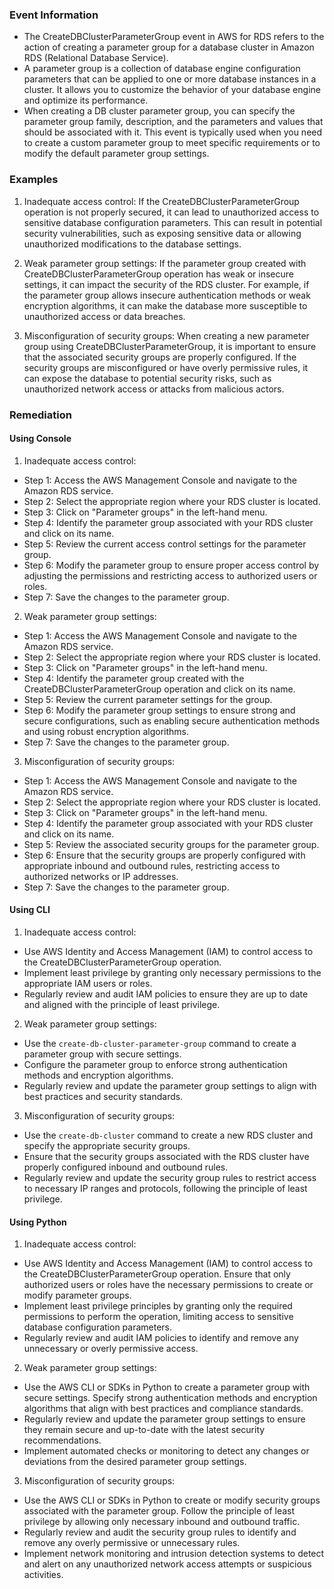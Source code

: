 
### Event Information

- The CreateDBClusterParameterGroup event in AWS for RDS refers to the action of creating a parameter group for a database cluster in Amazon RDS (Relational Database Service).
- A parameter group is a collection of database engine configuration parameters that can be applied to one or more database instances in a cluster. It allows you to customize the behavior of your database engine and optimize its performance.
- When creating a DB cluster parameter group, you can specify the parameter group family, description, and the parameters and values that should be associated with it. This event is typically used when you need to create a custom parameter group to meet specific requirements or to modify the default parameter group settings.


### Examples

1. Inadequate access control: If the CreateDBClusterParameterGroup operation is not properly secured, it can lead to unauthorized access to sensitive database configuration parameters. This can result in potential security vulnerabilities, such as exposing sensitive data or allowing unauthorized modifications to the database settings.

2. Weak parameter group settings: If the parameter group created with CreateDBClusterParameterGroup operation has weak or insecure settings, it can impact the security of the RDS cluster. For example, if the parameter group allows insecure authentication methods or weak encryption algorithms, it can make the database more susceptible to unauthorized access or data breaches.

3. Misconfiguration of security groups: When creating a new parameter group using CreateDBClusterParameterGroup, it is important to ensure that the associated security groups are properly configured. If the security groups are misconfigured or have overly permissive rules, it can expose the database to potential security risks, such as unauthorized network access or attacks from malicious actors.

### Remediation

#### Using Console

1. Inadequate access control:
- Step 1: Access the AWS Management Console and navigate to the Amazon RDS service.
- Step 2: Select the appropriate region where your RDS cluster is located.
- Step 3: Click on "Parameter groups" in the left-hand menu.
- Step 4: Identify the parameter group associated with your RDS cluster and click on its name.
- Step 5: Review the current access control settings for the parameter group.
- Step 6: Modify the parameter group to ensure proper access control by adjusting the permissions and restricting access to authorized users or roles.
- Step 7: Save the changes to the parameter group.

2. Weak parameter group settings:
- Step 1: Access the AWS Management Console and navigate to the Amazon RDS service.
- Step 2: Select the appropriate region where your RDS cluster is located.
- Step 3: Click on "Parameter groups" in the left-hand menu.
- Step 4: Identify the parameter group created with the CreateDBClusterParameterGroup operation and click on its name.
- Step 5: Review the current parameter settings for the group.
- Step 6: Modify the parameter group settings to ensure strong and secure configurations, such as enabling secure authentication methods and using robust encryption algorithms.
- Step 7: Save the changes to the parameter group.

3. Misconfiguration of security groups:
- Step 1: Access the AWS Management Console and navigate to the Amazon RDS service.
- Step 2: Select the appropriate region where your RDS cluster is located.
- Step 3: Click on "Parameter groups" in the left-hand menu.
- Step 4: Identify the parameter group associated with your RDS cluster and click on its name.
- Step 5: Review the associated security groups for the parameter group.
- Step 6: Ensure that the security groups are properly configured with appropriate inbound and outbound rules, restricting access to authorized networks or IP addresses.
- Step 7: Save the changes to the parameter group.

#### Using CLI

1. Inadequate access control:
- Use AWS Identity and Access Management (IAM) to control access to the CreateDBClusterParameterGroup operation.
- Implement least privilege by granting only necessary permissions to the appropriate IAM users or roles.
- Regularly review and audit IAM policies to ensure they are up to date and aligned with the principle of least privilege.

2. Weak parameter group settings:
- Use the `create-db-cluster-parameter-group` command to create a parameter group with secure settings.
- Configure the parameter group to enforce strong authentication methods and encryption algorithms.
- Regularly review and update the parameter group settings to align with best practices and security standards.

3. Misconfiguration of security groups:
- Use the `create-db-cluster` command to create a new RDS cluster and specify the appropriate security groups.
- Ensure that the security groups associated with the RDS cluster have properly configured inbound and outbound rules.
- Regularly review and update the security group rules to restrict access to necessary IP ranges and protocols, following the principle of least privilege.

#### Using Python

1. Inadequate access control:
- Use AWS Identity and Access Management (IAM) to control access to the CreateDBClusterParameterGroup operation. Ensure that only authorized users or roles have the necessary permissions to create or modify parameter groups.
- Implement least privilege principles by granting only the required permissions to perform the operation, limiting access to sensitive database configuration parameters.
- Regularly review and audit IAM policies to identify and remove any unnecessary or overly permissive access.

2. Weak parameter group settings:
- Use the AWS CLI or SDKs in Python to create a parameter group with secure settings. Specify strong authentication methods and encryption algorithms that align with best practices and compliance standards.
- Regularly review and update the parameter group settings to ensure they remain secure and up-to-date with the latest security recommendations.
- Implement automated checks or monitoring to detect any changes or deviations from the desired parameter group settings.

3. Misconfiguration of security groups:
- Use the AWS CLI or SDKs in Python to create or modify security groups associated with the parameter group. Follow the principle of least privilege by allowing only necessary inbound and outbound traffic.
- Regularly review and audit the security group rules to identify and remove any overly permissive or unnecessary rules.
- Implement network monitoring and intrusion detection systems to detect and alert on any unauthorized network access attempts or suspicious activities.

